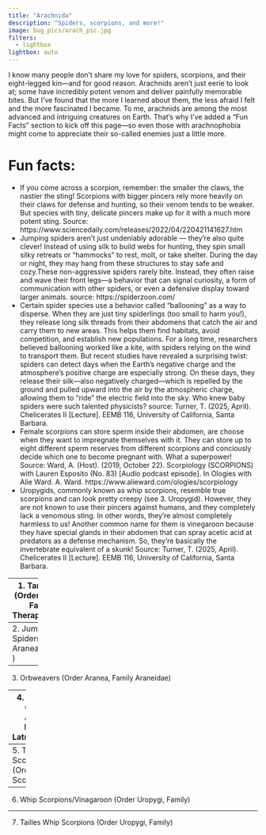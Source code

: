 ```yaml
---
title: "Arachnida"
description: "Spiders, scorpions, and more!"
image: bug_pics/arach_pic.jpg
filters: 
  - lightbox
lightbox: auto
---
```


I know many people don’t share my love for spiders, scorpions, and their eight-legged kin—and for good reason. Arachnids aren’t just eerie to look at; some have incredibly potent venom and deliver painfully memorable bites. But I’ve found that the more I learned about them, the less afraid I felt and the more fascinated I became. To me, arachnids are among the most advanced and intriguing creatures on Earth. That’s why I’ve added a “Fun Facts” section to kick off this page—so even those with arachnophobia might come to appreciate their so-called enemies just a little more.

# Fun facts:
 - If you come across a scorpion, remember: the smaller the claws, the nastier the sting! Scorpions with bigger pincers rely more heavily on their claws for defense and hunting, so their venom tends to be weaker. But species with tiny, delicate pincers make up for it with a much more potent sting. Source: https://www.sciencedaily.com/releases/2022/04/220421141627.htm
 - Jumping spiders aren’t just undeniably adorable — they’re also quite clever! Instead of using silk to build webs for hunting, they spin small silky retreats or "hammocks" to rest, molt, or take shelter. During the day or night, they may hang from these structures to stay safe and cozy.These non-aggressive spiders rarely bite. Instead, they often raise and wave their front legs—a behavior that can signal curiosity, a form of communication with other spiders, or even a defensive display toward larger animals. source: https://spiderzoon.com/
 - Certain spider species use a behavior called “ballooning” as a way to disperse. When they are just tiny spiderlings (too small to harm you!), they release long silk threads from their abdomens that catch the air and carry them to new areas. This helps them find habitats, avoid competition, and establish new populations. For a long time, researchers believed ballooning worked like a kite, with spiders relying on the wind to transport them. But recent studies have revealed a surprising twist: spiders can detect days when the Earth’s negative charge and the atmosphere’s positive charge are especially strong. On these days, they release their silk—also negatively charged—which is repelled by the ground and pulled upward into the air by the atmospheric charge, allowing them to “ride” the electric field into the sky. Who knew baby spiders were such talented physicists? source: Turner, T. (2025, April). Chelicerates II [Lecture]. EEMB 116, University of California, Santa Barbara.
 - Female scorpions can store sperm inside their abdomen, are choose when they want to impregnate themselves with it. They can store up to eight different sperm reserves from different scorpions and conciously decide which one to become pregnant with. What a superpower! Source: Ward, A. (Host). (2019, October 22). Scorpiology (SCORPIONS) with Lauren Esposito (No. 83) [Audio podcast episode]. In Ologies with Alie Ward. A. Ward. https://www.alieward.com/ologies/scorpiology
 - Uropygids, commonly known as whip scorpions, resemble true scorpions and can look pretty creepy (see 3. Uropygid). However, they are not known to use their pincers against humans, and they completely lack a venomous sting. In other words, they’re almost completely harmless to us! Another common name for them is vinegaroon because they have special glands in their abdomen that can spray acetic acid at predators as a defense mechanism. So, they’re basically the invertebrate equivalent of a skunk! Source: Turner, T. (2025, April). Chelicerates II [Lecture]. EEMB 116, University of California, Santa Barbara.
 
---------
1. Tarantulas (Order:Aranea, Family: Theraphosidae)


--------
2. Jumping Spiders (Order Aranea, Family: )

--------
3. Orbweavers (Order Aranea, Family Araneidae)

-------
4. Widows (Order Araea, Family Latrodectus)

----
5. True Scorpions (Order Scorpiones)
 
 
----
6. Whip Scorpions/Vinagaroon (Order Uropygi, Family)

---
7. Tailles Whip Scorpions (Order Uropygi, Family)

